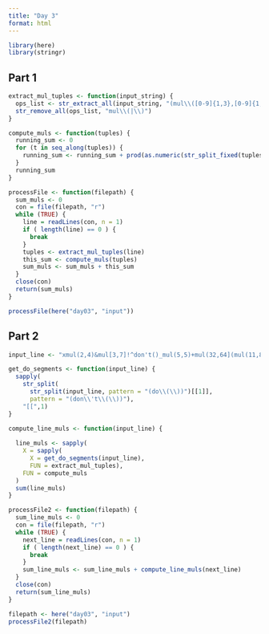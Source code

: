```yaml
---
title: "Day 3"
format: html
---
```


```r
library(here)
library(stringr)
```


## Part 1

```r
extract_mul_tuples <- function(input_string) {
  ops_list <- str_extract_all(input_string, "(mul\\([0-9]{1,3},[0-9]{1,3}\\))")[[1]]
  str_remove_all(ops_list, "mul\\(|\\)")
}
```

```r
compute_muls <- function(tuples) {
  running_sum <- 0
  for (t in seq_along(tuples)) {
    running_sum <- running_sum + prod(as.numeric(str_split_fixed(tuples[t], ",", n = 2)))
  }
  running_sum
}
```

```r
processFile <- function(filepath) {
  sum_muls <- 0
  con = file(filepath, "r")
  while (TRUE) {
    line = readLines(con, n = 1)
    if ( length(line) == 0 ) {
      break
    }
    tuples <- extract_mul_tuples(line)
    this_sum <- compute_muls(tuples)
    sum_muls <- sum_muls + this_sum
  }
  close(con)
  return(sum_muls)
}
```

```r
processFile(here("day03", "input")) 
```


## Part 2

```r
input_line <- "xmul(2,4)&mul[3,7]!^don't()_mul(5,5)+mul(32,64](mul(11,8)undo()?mul(8,5))"

get_do_segments <- function(input_line) {
  sapply(
    str_split(
      str_split(input_line, pattern = "(do\\(\\))")[[1]],
      pattern = "(don\\'t\\(\\))"),
    "[[",1) 
}

compute_line_muls <- function(input_line) {
  
  line_muls <- sapply(
    X = sapply(
      X = get_do_segments(input_line),
      FUN = extract_mul_tuples),
    FUN = compute_muls
  )
  sum(line_muls)
}

processFile2 <- function(filepath) {
  sum_line_muls <- 0
  con = file(filepath, "r")
  while (TRUE) {
    next_line = readLines(con, n = 1)
    if ( length(next_line) == 0 ) {
      break
    }
    sum_line_muls <- sum_line_muls + compute_line_muls(next_line)
  }
  close(con)
  return(sum_line_muls)
}

```


```r
filepath <- here("day03", "input")
processFile2(filepath)
```

